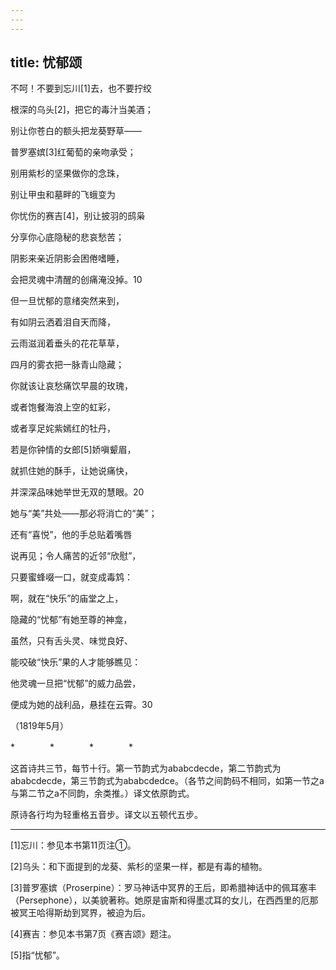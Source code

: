```yaml
---
---
---
```

title: 忧郁颂
---




不呵！不要到忘川[1]去，也不要拧绞

根深的乌头[2]，把它的毒汁当美酒；

别让你苍白的额头把龙葵野草——

普罗塞嫔[3]红葡萄的亲吻承受；

别用紫杉的坚果做你的念珠，

别让甲虫和墓畔的飞蛾变为

你忧伤的赛吉[4]，别让披羽的鸱枭

分享你心底隐秘的悲哀愁苦；

阴影来亲近阴影会困倦嗜睡，

会把灵魂中清醒的创痛淹没掉。10





但一旦忧郁的意绪突然来到，

有如阴云洒着泪自天而降，

云雨滋润着垂头的花花草草，

四月的雾衣把一脉青山隐藏；

你就该让哀愁痛饮早晨的玫瑰，

或者饱餐海浪上空的虹彩，

或者享足姹紫嫣红的牡丹，

若是你钟情的女郎[5]娇嗔颦眉，

就抓住她的酥手，让她说痛快，

并深深品味她举世无双的慧眼。20





她与“美”共处——那必将消亡的“美”；

还有“喜悦”，他的手总贴着嘴唇

说再见；令人痛苦的近邻“欣慰”，

只要蜜蜂啜一口，就变成毒鸩：

啊，就在“快乐”的庙堂之上，

隐藏的“忧郁”有她至尊的神龛，

虽然，只有舌头灵、味觉良好、

能咬破“快乐”果的人才能够瞧见：

他灵魂一旦把“忧郁”的威力品尝，

便成为她的战利品，悬挂在云霄。30

（1819年5月）

*　　　　*　　　　*　　　　*

这首诗共三节，每节十行。第一节韵式为ababcdecde，第二节韵式为ababcdecde，第三节韵式为ababcdedce。（各节之间韵码不相同，如第一节之a与第二节之a不同韵，余类推。）译文依原韵式。

原诗各行均为轻重格五音步。译文以五顿代五步。



* * *



[1]忘川：参见本书第11页注①。

[2]乌头：和下面提到的龙葵、紫杉的坚果一样，都是有毒的植物。

[3]普罗塞嫔（Proserpine）：罗马神话中冥界的王后，即希腊神话中的佩耳塞丰（Persephone），以美貌著称。她原是宙斯和得墨忒耳的女儿，在西西里的厄那被冥王哈得斯劫到冥界，被迫为后。

[4]赛吉：参见本书第7页《赛吉颂》题注。

[5]指“忧郁”。
